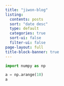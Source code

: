 ```yaml
---
title: "jiwon-blog"
listing:
  contents: posts
  sort: "date desc"
  type: default
  categories: true
  sort-ui: false
  filter-ui: false
page-layout: full
title-block-banner: true
---
```


```python
import numpy as np

a = np.arange(10)
a
```

